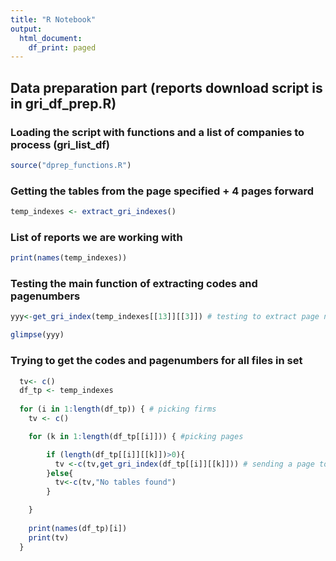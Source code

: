 ```yaml
---
title: "R Notebook"
output:
  html_document:
    df_print: paged
---
```

## Data preparation part (reports download script is in gri_df_prep.R) 

### Loading the script with functions and a list of companies to process (gri_list_df)
```r
source("dprep_functions.R")

```

### Getting the tables from the page specified + 4 pages forward

```r
temp_indexes <- extract_gri_indexes()
```


### List of reports we are working with
```r

print(names(temp_indexes))

```

### Testing the main function of extracting codes and pagenumbers
```r
yyy<-get_gri_index(temp_indexes[[13]][[3]]) # testing to extract page numbers for 13 company for the 3d page

glimpse(yyy)
```


### Trying to get the codes and pagenumbers for all files in set
```r
  tv<- c()
  df_tp <- temp_indexes
  
  for (i in 1:length(df_tp)) { # picking firms
    tv <- c()

    for (k in 1:length(df_tp[[i]])) { #picking pages

        if (length(df_tp[[i]][[k]])>0){
          tv <-c(tv,get_gri_index(df_tp[[i]][[k]])) # sending a page to a get_gri_function
        }else{
          tv<-c(tv,"No tables found")
        }

    }  
    
    print(names(df_tp)[i])
    print(tv)
  }

  

```







